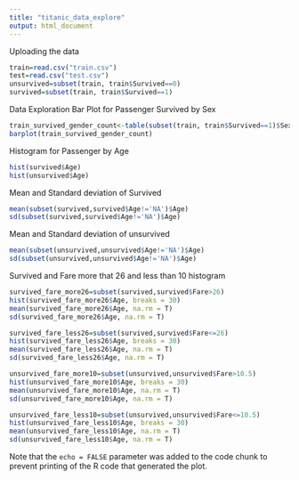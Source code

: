 ```yaml
---
title: "titanic_data_explore"
output: html_document
---
```


Uploading the data

```r
train=read.csv("train.csv")
test=read.csv("test.csv")
unsurvived=subset(train, train$Survived==0)
survived=subset(train, train$Survived==1)

```

Data Exploration
Bar Plot for Passenger Survived by Sex
```r
train_survived_gender_count<-table(subset(train, train$Survived==1)$Sex)
barplot(train_survived_gender_count)

```

Histogram for Passenger by Age

```r
hist(survived$Age)
hist(unsurvived$Age)
```

Mean and Standard deviation of Survived
```r
mean(subset(survived,survived$Age!='NA')$Age)
sd(subset(survived,survived$Age!='NA')$Age)
```

Mean and Standard deviation of unsurvived

```r
mean(subset(unsurvived,unsurvived$Age!='NA')$Age)
sd(subset(unsurvived,unsurvived$Age!='NA')$Age)
```

Survived and Fare more that 26 and less than 10 histogram

```r
survived_fare_more26=subset(survived,survived$Fare>26)
hist(survived_fare_more26$Age, breaks = 30)
mean(survived_fare_more26$Age, na.rm = T)
sd(survived_fare_more26$Age, na.rm = T)

survived_fare_less26=subset(survived,survived$Fare<=26)
hist(survived_fare_less26$Age, breaks = 30)
mean(survived_fare_less26$Age, na.rm = T)
sd(survived_fare_less26$Age, na.rm = T)

unsurvived_fare_more10=subset(unsurvived,unsurvived$Fare>10.5)
hist(unsurvived_fare_more10$Age, breaks = 30)
mean(unsurvived_fare_more10$Age, na.rm = T)
sd(unsurvived_fare_more10$Age, na.rm = T)

unsurvived_fare_less10=subset(unsurvived,unsurvived$Fare<=10.5)
hist(unsurvived_fare_less10$Age, breaks = 30)
mean(unsurvived_fare_less10$Age, na.rm = T)
sd(unsurvived_fare_less10$Age, na.rm = T)


```


Note that the `echo = FALSE` parameter was added to the code chunk to prevent printing of the R code that generated the plot.
